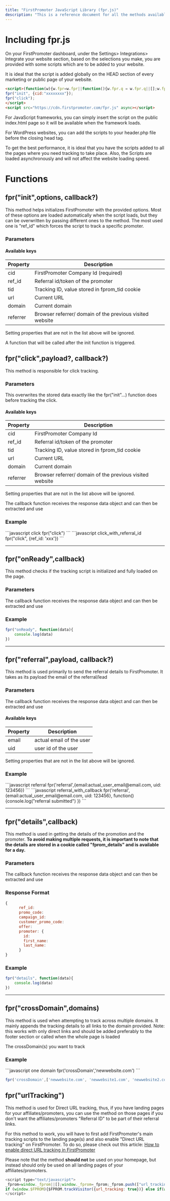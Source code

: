 ```yaml
---
title: "FirstPromoter JavaScript Library (fpr.js)"
description: "This is a reference document for all the methods available in FirstPromoters's browswer-side JavaScript Library, fpr.js"
---
```



# Including fpr.js
 On your FirstPromoter dashboard, under the Settings> Integrations> Integrate your website section, based on the selections you make, you are provided with some scripts which are to be added to your website. 

 <Note>
 It is ideal that the script is added globally on the HEAD section of every marketing or public page of your website.
</Note>

```html
<script>(function(w){w.fpr=w.fpr||function(){w.fpr.q = w.fpr.q||[];w.fpr.q[arguments[0]=='set'?'unshift':'push'](arguments);};})(window);
fpr("init", {cid:"xxxxxxxx"}); 
fpr("click");
</script>
<script src="https://cdn.firstpromoter.com/fpr.js" async></script>
```

For JavaScript frameworks, you can simply insert the script on the public index.html page so it will be available when the framework loads.

For WordPress websites, you can add the scripts to your header.php file before the closing head tag.

To get the best performance, it is ideal that you have the scripts added to all the pages where you need tracking to take place. Also, the Scripts are loaded asynchronously and will not affect the website loading speed.


# Functions

## fpr("init",options, callback?)
This method helps initializes FirstPromoter with the provided options. Most of these options are loaded automatically when the script loads, but they can be overwritten by passing different ones to the method. The most used one is "ref_id" which forces the script to track a specific promoter.

### Parameters 
<ParamField path="options" type="object" required>
  
#### Available keys

| Property | Description                                              |
| -------- | ---------------------------------------------------------|
| cid      | FirstPromoter Company Id (required)                      |
| ref_id   | Referral id/token of the promoter                        |
| tid      | Tracking ID, value stored in fprom_tid cookie            |
| url      | Current URL                                              |
| domain   | Current domain                                           |
| referrer | Browser referrer/ domain of the previous visited website |

Setting properties that are not in the list above will be ignored.
</ParamField>

<ParamField path="callback" type="function">
A function that will be called after the init function is triggered.
</ParamField>



## fpr("click",payload?, callback?)
This method is responsible for click tracking. 

### Parameters 
<ParamField path="payload" type="object">
This overwrites the stored data exactly like the fpr("init"…) function does before tracking the click. 
  
#### Available keys

| Property | Description                                              |
| -------- | ---------------------------------------------------------|
| cid      | FirstPromoter Company Id                                 |
| ref_id   | Referral id/token of the promoter                        |
| tid      | Tracking ID, value stored in fprom_tid cookie            |
| url      | Current URL                                              |
| domain   | Current domain                                           |
| referrer | Browser referrer/ domain of the previous visited website |

Setting properties that are not in the list above will be ignored.

</ParamField>

<ParamField path="callback" type="function">
The callback function receives the response data object and can then be extracted and use
</ParamField>

### Example 
<CodeGroup>
```javascript click
fpr("click")
```
```javascript click_with_referral_id
fpr("click", {ref_id: 'xxx'})
```
</CodeGroup>

----------

## fpr("onReady",callback)
This method checks if the tracking script is initialized and fully loaded on the page.


### Parameters   
<ParamField path="callback" type="function">
The callback function receives the response data object and can then be extracted and use
</ParamField>

### Example 

```javascript click
fpr("onReady", function(data){
    console.log(data)
})
```

----------

## fpr("referral",payload, callback?)
This method is used primarily to send the referral details to FirstPromoter. It takes as its payload the email of the referral/lead

### Parameters   
<ParamField path="payload" type="object" required>
The callback function receives the response data object and can then be extracted and use


#### Available keys

| Property | Description                |
| -------- | ---------------------------|
| email    | actual email of the user   |
| uid      | user id of the user        |

Setting properties that are not in the list above will be ignored.

</ParamField>

### Example 

<CodeGroup>
```javascript referral
    fpr('referral',{email:actual_user_email@email.com, uid: 123456})
```
```javascript referral_with_callback
    fpr('referral',{email:actual_user_email@email.com, uid: 123456}, 
        function(){console.log("referral submitted")
    })
```
</CodeGroup>

----------

## fpr("details",callback)
This method is used in getting the details of the promotion and the promoter. **To avoid making multiple requests, it is important to note that the details are stored in a cookie called "fprom_details" and is available for a day.**

### Parameters
<ParamField path="callback" type="function">
The callback function receives the response data object and can then be extracted and use
</ParamField>

### Response Format
```javascript
{
      ref_id: 
      promo_code: 
      campaign_id: 
      customer_promo_code: 
      offer:  
      promoter: {
        id:  
        first_name:  
        last_name:  
      }
}
```

### Example 

```javascript click
fpr("details", function(data){
    console.log(data)
})
```


----------

## fpr("crossDomain",domains)

This method is used when attempting to track across multiple domains. It mainly appends the tracking details to all links to the domain provided. Note: this works with only direct links and should be added preferably to the footer section or called when the whole page is loaded  


<ParamField path="domains" type="string|array">
    The crossDomain(s) you want to track
</ParamField>

### Example 

<CodeGroup>
```javascript one domain
fpr('crossDomain','newwebsite.com')
```

```javascript multiple domains
fpr('crossDomain',['newwebsite.com', 'newwebsite1.com', 'newwebsite2.com'])
```
</CodeGroup>



## fpr("urlTracking")
This method is used for Direct URL tracking, thus, if you have landing pages for your affiliates/promoters, you can use the method on those pages if you don't want the affiliates/promoters "Referral ID" to be part of their referral links.

For this method to work, you will have to first add FirstPromoter's main tracking scripts to the landing page(s) and also enable "Direct URL tracking" on FirstPromoter. To do so, please check out this article: [How to enable direct URL tracking in FirstPromoter](https://help.firstpromoter.com/en/articles/8971394-how-to-enable-direct-url-tracking-in-firstpromoter)

<Note>Please note that the method  **should not** be used on your homepage, but instead should only be used on all landing pages of your affiliates/promoters.</Note>

```js
<script type="text/javascript">
_fprom=window._fprom||[];window._fprom=_fprom;_fprom.push(["url_tracking",true]);
if (window.$FPROM){$FPROM.trackVisitor({url_tracking: true})} else if(window.fpr) fpr("urlTracking");
</script>
```

